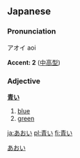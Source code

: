 ==Japanese==                                          
[[Category:ja:Colors|あおい]]

===Pronunciation===
アオイ aoi

'''Accent: 2''' ([[中高型]])

===Adjective===
'''[[青]]い'''

#[[blue]]
#[[green]]

[[ja:あおい]]
[[pl:青い]]
[[fi:青い]]